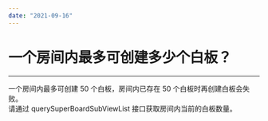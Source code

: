 ```yaml
---
date: "2021-09-16"
---
```

# 一个房间内最多可创建多少个白板？
----

一个房间内最多可创建 50 个白板，房间内已存在 50 个白板时再创建白板会失败。  
请通过 querySuperBoardSubViewList 接口获取房间内当前的白板数量。